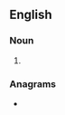 ==English==

===Noun===
{{head|en|noun plural form}}

# {{plural of|Ronbot|lang=en}}

===Anagrams===
* {{anagrams|en|a=bnoorst|Bortons}}